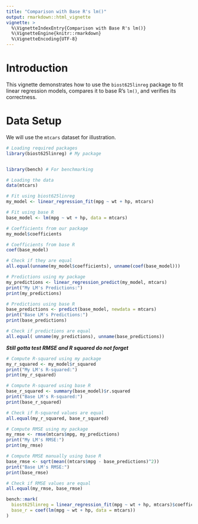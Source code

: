 ```yaml
---
title: "Comparison with Base R's lm()"
output: rmarkdown::html_vignette
vignette: >
  %\VignetteIndexEntry{Comparison with Base R's lm()}
  %\VignetteEngine{knitr::rmarkdown}
  %\VignetteEncoding{UTF-8}
---
```


# Introduction

This vignette demonstrates how to use the `biost625linreg` package to fit linear regression models, compares it to base R's `lm()`, and verifies its correctness.

# Data Setup

We will use the `mtcars` dataset for illustration.

```r
# Loading required packages
library(biost625linreg) # My package


library(bench) # For benchmarking

# Loading the data
data(mtcars)
```

```r
# Fit using biost625linreg
my_model <- linear_regression_fit(mpg ~ wt + hp, mtcars)

# Fit using base R
base_model <- lm(mpg ~ wt + hp, data = mtcars)
```

```r
# Coefficients from our package
my_model$coefficients

# Coefficients from base R
coef(base_model)

# Check if they are equal
all.equal(unname(my_model$coefficients), unname(coef(base_model)))
```

```r
# Predictions using my package
my_predictions <- linear_regression_predict(my_model, mtcars)
print("My LM's Predictions:")
print(my_predictions)

# Predictions using base R
base_predictions <- predict(base_model, newdata = mtcars)
print("Base LM's Predictions:")
print(base_predictions)

# Check if predictions are equal
all.equal( unname(my_predictions), unname(base_predictions))
```
***Still gotta test RMSE and R squared do not forget***

```r
# Compute R-squared using my package
my_r_squared <- my_model$r_squared
print("My LM's R-squared:")
print(my_r_squared)

# Compute R-squared using base R
base_r_squared <- summary(base_model)$r.squared
print("Base LM's R-squared:")
print(base_r_squared)

# Check if R-squared values are equal
all.equal(my_r_squared, base_r_squared)
```

```r
# Compute RMSE using my package
my_rmse <- rmse(mtcars$mpg, my_predictions)
print("My LM's RMSE:")
print(my_rmse)

# Compute RMSE manually using base R
base_rmse <- sqrt(mean((mtcars$mpg - base_predictions)^2))
print("Base LM's RMSE:")
print(base_rmse)

# Check if RMSE values are equal
all.equal(my_rmse, base_rmse)
```
```r
bench::mark(
  biost625linreg = linear_regression_fit(mpg ~ wt + hp, mtcars)$coefficients,
  base_r = coef(lm(mpg ~ wt + hp, data = mtcars))
)
```
